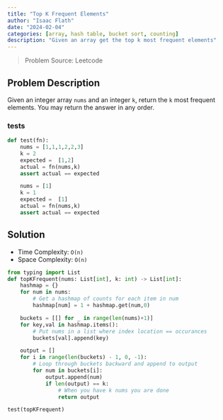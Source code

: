 ```yaml
---
title: "Top K Frequent Elements"
author: "Isaac Flath"
date: "2024-02-04"
categories: [array, hash table, bucket sort, counting]
description: "Given an array get the top k most frequent elements"
---
```


>Problem Source:  Leetcode

## Problem Description

Given an integer array `nums` and an integer `k`, return the `k` most frequent elements. You may return the answer in any order.


### tests

```python
def test(fn):
    nums = [1,1,1,2,2,3] 
    k = 2    
    expected =  [1,2]
    actual = fn(nums,k)
    assert actual == expected 

    nums = [1]
    k = 1   
    expected =  [1]
    actual = fn(nums,k)
    assert actual == expected 

```


## Solution

+ Time Complexity: `O(n)`
+ Space Complexity: `O(n)`

```python
from typing import List
def topKFrequent(nums: List[int], k: int) -> List[int]: 
    hashmap = {}
    for num in nums:
        # Get a hashmap of counts for each item in num
        hashmap[num] = 1 + hashmap.get(num,0)

    buckets = [[] for _ in range(len(nums)+1)]
    for key,val in hashmap.items():
        # Put nums in a list where index location == occurances
        buckets[val].append(key)

    output = []
    for i in range(len(buckets) - 1, 0, -1):
        # Loop through buckets backward and append to output
        for num in buckets[i]:
            output.append(num)
            if len(output) == k:
                # When you have k nums you are done
                return output

test(topKFrequent)

```



